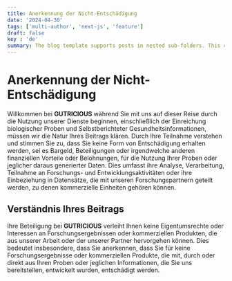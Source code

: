 ```yaml
---
title: Anerkennung der Nicht-Entschädigung
date: '2024-04-30'
tags: ['multi-author', 'next-js', 'feature']
draft: false
key : 'de'
summary: The blog template supports posts in nested sub-folders. This can be used to group posts of similar content e.g. a multi-part course.
---
```


# Anerkennung der Nicht-Entschädigung

Willkommen bei **GUTRICIOUS** während Sie mit uns auf dieser Reise durch die Nutzung unserer Dienste beginnen, einschließlich der Einreichung biologischer Proben und Selbstberichteter Gesundheitsinformationen, müssen wir die Natur Ihres Beitrags klären. Durch Ihre Teilnahme verstehen und stimmen Sie zu, dass Sie keine Form von Entschädigung erhalten werden, sei es Bargeld, Beteiligungen oder irgendwelche anderen finanziellen Vorteile oder Belohnungen, für die Nutzung Ihrer Proben oder jeglicher daraus generierter Daten. Dies umfasst ihre Analyse, Verarbeitung, Teilnahme an Forschungs- und Entwicklungsaktivitäten oder ihre Einbeziehung in Datensätze, die mit unseren Forschungspartnern geteilt werden, zu denen kommerzielle Einheiten gehören können.

## Verständnis Ihres Beitrags

Ihre Beteiligung bei **GUTRICIOUS** verleiht Ihnen keine Eigentumsrechte oder Interessen an Forschungsergebnissen oder kommerziellen Produkten, die aus unserer Arbeit oder der unserer Partner hervorgehen können. Dies bedeutet insbesondere, dass Sie anerkennen, dass Sie für keine Forschungsergebnisse oder kommerziellen Produkte, die mit, durch oder direkt aus Ihren Proben oder jeglichen Informationen, die Sie uns bereitstellen, entwickelt wurden, entschädigt werden.
